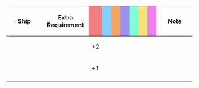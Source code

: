 {|class="wikitable" style="width:100%; text-align: center; vertical-align: middle;"
|-
! style="width: 20%;" | Ship
! style="width: 25%;" | Extra Requirement
! style="width: 5%; background-color: lightcoral;" | {{Firepower}}
! style="width: 5%; background-color: lightskyblue;" | {{Torpedo}}
! style="width: 5%; background-color: sandybrown;" | {{AA}}
! style="width: 5%; background-color: #9C8FEE;" | {{ASW}}
! style="width: 5%; background-color: #7fffd4;" | {{LOS}}
! style="width: 5%; background-color: #F2E279;" | {{Armor}}
! style="width: 5%; background-color: violet;" | {{Evasion}}
! style="width: 20%;" | Note
|-
! {{ShipLink|Houston}}
| style="text-align:left;" | 
| +2 || || || || || ||
| style="text-align:left;" | 
|-
! {{ShipLink|Mogami|Mikuma|Suzuya|Kumano|text=Mogami-class|link_class=Mogami}}
| style="text-align:left;" | 
| +1 || || || || || ||
| style="text-align:left;" | 
|-
|}